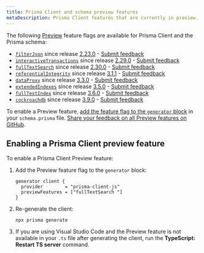 ```yaml
---
title: Prisma Client and schema preview features
metaDescription: Prisma Client features that are currently in preview.
---
```


<TopBlock>

The following [Preview](/about/prisma/releases#preview) feature flags are available for Prisma Client and the Prisma schema:

- [`filterJson`](/concepts/components/prisma-client/working-with-fields/working-with-json-fields) since release [2.23.0](https://github.com/prisma/prisma/releases/tag/2.23.0) - [Submit feedback](https://github.com/prisma/prisma/issues/7135)
- [`interactiveTransactions`](/concepts/components/prisma-client/transactions#interactive-transactions-in-preview) since release [2.29.0](https://github.com/prisma/prisma/releases/tag/2.29.0) - [Submit feedback](https://github.com/prisma/prisma/issues/8664)
- [`fullTextSearch`](/concepts/components/prisma-client/full-text-search) since release [2.30.0](https://github.com/prisma/prisma/releases/tag/2.30.0) - [Submit feedback](https://github.com/prisma/prisma/issues/8877)
- [`referentialIntegrity`](/concepts/components/prisma-schema/relations/referential-integrity) since release [3.1.1](https://github.com/prisma/prisma/releases/tag/3.1.1) - [Submit feedback](https://github.com/prisma/prisma/issues/9380)
- [`dataProxy`](/concepts/data-platform/data-proxy) since release [3.3.0](https://github.com/prisma/prisma/releases/tag/3.3.0) - [Submit feedback](https://github.com/prisma/prisma/issues/9841)
- [`extendedIndexes`](/concepts/components/prisma-schema/indexes#index-configuration) since release [3.5.0](https://github.com/prisma/prisma/releases/tag/3.5.0) - [Submit feedback](https://github.com/prisma/prisma/issues/10540)
- [`fullTextIndex`](/concepts/components/prisma-schema/indexes#full-text-indexes-mysql-and-mongodb) since release [3.6.0](https://github.com/prisma/prisma/releases/tag/3.6.0) - [Submit feedback](https://github.com/prisma/prisma/issues/10539)
- [`cockroachdb`](/concepts/database-connectors/cockroachdb) since release [3.9.0](https://github.com/prisma/prisma/releases/tag/3.9.0) - [Submit feedback](https://github.com/prisma/prisma/issues/11542)

To enable a Preview feature, [add the feature flag to the `generator` block](#enabling-a-prisma-client-preview-feature) in your `schema.prisma` file. [Share your feedback on all Preview features on GitHub](https://github.com/prisma/prisma/issues/3108).

</TopBlock>

## Enabling a Prisma Client preview feature

To enable a Prisma Client Preview feature:

1. Add the Preview feature flag to the `generator` block:

   ```prisma
   generator client {
     provider        = "prisma-client-js"
     previewFeatures = ["fullTextSearch "]
   }
   ```

2. Re-generate the client:

   ```terminal
   npx prisma generate
   ```

3. If you are using Visual Studio Code and the Preview feature is not available in your `.ts` file after generating the client, run the **TypeScript: Restart TS server** command.
